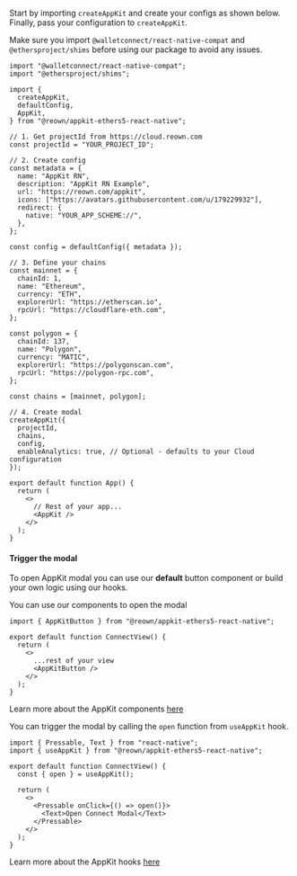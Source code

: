 Start by importing `createAppKit` and create your configs as shown below.
Finally, pass your configuration to `createAppKit`.

<Note>

Make sure you import `@walletconnect/react-native-compat` and `@ethersproject/shims` before using our package to avoid any issues.

</Note>

```tsx
import "@walletconnect/react-native-compat";
import "@ethersproject/shims";

import {
  createAppKit,
  defaultConfig,
  AppKit,
} from "@reown/appkit-ethers5-react-native";

// 1. Get projectId from https://cloud.reown.com
const projectId = "YOUR_PROJECT_ID";

// 2. Create config
const metadata = {
  name: "AppKit RN",
  description: "AppKit RN Example",
  url: "https://reown.com/appkit",
  icons: ["https://avatars.githubusercontent.com/u/179229932"],
  redirect: {
    native: "YOUR_APP_SCHEME://",
  },
};

const config = defaultConfig({ metadata });

// 3. Define your chains
const mainnet = {
  chainId: 1,
  name: "Ethereum",
  currency: "ETH",
  explorerUrl: "https://etherscan.io",
  rpcUrl: "https://cloudflare-eth.com",
};

const polygon = {
  chainId: 137,
  name: "Polygon",
  currency: "MATIC",
  explorerUrl: "https://polygonscan.com",
  rpcUrl: "https://polygon-rpc.com",
};

const chains = [mainnet, polygon];

// 4. Create modal
createAppKit({
  projectId,
  chains,
  config,
  enableAnalytics: true, // Optional - defaults to your Cloud configuration
});

export default function App() {
  return (
    <>
      // Rest of your app...
      <AppKit />
    </>
  );
}
```

#### Trigger the modal

To open AppKit modal you can use our **default** button component or build your own logic using our hooks.

<Tabs>
<Tab title="Components">
You can use our components to open the modal

```tsx
import { AppKitButton } from "@reown/appkit-ethers5-react-native";

export default function ConnectView() {
  return (
    <>
      ...rest of your view
      <AppKitButton />
    </>
  );
}
```

Learn more about the AppKit components [here](../../core/components)

</Tab>
<Tab title="Hooks">

You can trigger the modal by calling the `open` function from `useAppKit` hook.

```tsx
import { Pressable, Text } from "react-native";
import { useAppKit } from "@reown/appkit-ethers5-react-native";

export default function ConnectView() {
  const { open } = useAppKit();

  return (
    <>
      <Pressable onClick={() => open()}>
        <Text>Open Connect Modal</Text>
      </Pressable>
    </>
  );
}
```

Learn more about the AppKit hooks [here](../../core/hooks)

</Tab>
</Tabs>
